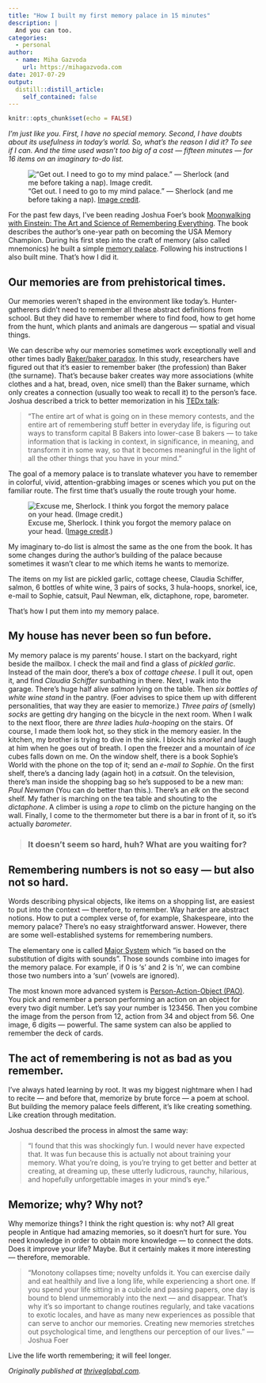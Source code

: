 ```yaml
---
title: "How I built my first memory palace in 15 minutes"
description: |
  And you can too.
categories: 
  - personal 
author:
  - name: Miha Gazvoda
    url: https://mihagazvoda.com
date: 2017-07-29
output:
  distill::distill_article:
    self_contained: false
---
```


```r
knitr::opts_chunk$set(echo = FALSE)
```

*I’m just like you. First, I have no special memory. Second, I have doubts about its usefulness in today’s world. So, what’s the reason I did it? To see if I can. And the time used wasn’t too big of a cost — fifteen minutes — for 16 items on an imaginary to-do list.*

![“Get out. I need to go to my mind palace.” — Sherlock (and me before taking a nap). [Image credit](https://static1.squarespace.com/static/5244f082e4b04206b983cf1e/524cf4d7e4b088674ffc35a4/56a13ed7fd5d084fb715fed5/1453408385339/?format=1500w).](https://cdn-images-1.medium.com/max/2668/1*JpfDC29ty8EQgps0ELRQLQ.png)

For the past few days, I’ve been reading Joshua Foer’s book [Moonwalking with Einstein: The Art and Science of Remembering Everything](https://www.goodreads.com/book/show/6346975-moonwalking-with-einstein?ac=1&from_search=true). The book describes the author’s one-year path on becoming the USA Memory Champion. During his first step into the craft of memory (also called mnemonics) he built a simple [memory palace](https://en.wikipedia.org/wiki/Method_of_loci). Following his instructions I also built mine. That’s how I did it.

## Our memories are from prehistorical times.

Our memories weren’t shaped in the environment like today’s. Hunter-gatherers didn’t need to remember all these abstract definitions from school. But they did have to remember where to find food, how to get home from the hunt, which plants and animals are dangerous — spatial and visual things.

We can describe why our memories sometimes work exceptionally well and other times badly [Baker/baker paradox](http://people.westminstercollege.edu/students/jrr0301/PDF_texts/Cohen.pdf). In this study, researchers have figured out that it’s easier to remember baker (the profession) than Baker (the surname). That’s because baker creates way more associations (white clothes and a hat, bread, oven, nice smell) than the Baker surname, which only creates a connection (usually too weak to recall it) to the person’s face. Joshua described a trick to better memorization in his [TEDx talk](https://www.ted.com/talks/joshua_foer_feats_of_memory_anyone_can_do):

> "The entire art of what is going on in these memory contests, and the entire art of remembering stuff better in everyday life, is figuring out ways to transform capital B Bakers into lower-case B bakers — to take information that is lacking in context, in significance, in meaning, and transform it in some way, so that it becomes meaningful in the light of all the other things that you have in your mind."

The goal of a memory palace is to translate whatever you have to remember in colorful, vivid, attention-grabbing images or scenes which you put on the familiar route. The first time that’s usually the route trough your home.

![Excuse me, Sherlock. I think you forgot the memory palace on your head. ([Image credit](https://www.pinterest.com/pin/461689399271193499/).)](https://cdn-images-1.medium.com/max/2000/0*RXwMjtpe3SVUtk_V.)

My imaginary to-do list is almost the same as the one from the book. It has some changes during the author’s building of the palace because sometimes it wasn’t clear to me which items he wants to memorize.

The items on my list are pickled garlic, cottage cheese, Claudia Schiffer, salmon, 6 bottles of white wine, 3 pairs of socks, 3 hula-hoops, snorkel, ice, e-mail to Sophie, catsuit, Paul Newman, elk, dictaphone, rope, barometer.

That’s how I put them into my memory palace.

## My house has never been so fun before.

My memory palace is my parents’ house. I start on the backyard, right beside the mailbox. I check the mail and find a glass of *pickled garlic*. Instead of the main door, there’s a box of *cottage cheese*. I pull it out, open it, and find *Claudia Schiffer* sunbathing in there. Next, I walk into the garage. There’s huge half alive *salmon* lying on the table. Then *six bottles of white wine stand *in the pantry. (Foer advises to spice them up with different personalities, that way they are easier to memorize.) *Three pairs of *(smelly) *socks* are getting dry hanging on the bicycle in the next room. When I walk to the next floor, there are *three* ladies *hula-hooping* on the stairs. Of course, I made them look hot, so they stick in the memory easier. In the kitchen, my brother is trying to dive in the sink. I block his *snorkel* and laugh at him when he goes out of breath. I open the freezer and a mountain of *ice* cubes falls down on me. On the window shelf, there is a book Sophie’s World with the phone on the top of it; send an *e-mail to Sophie*. On the first shelf, there’s a dancing lady (again hot) in a *catsuit*. On the television, there’s man inside the shopping bag so he’s supposed to be a new man: *Paul* *Newman* (You can do better than this.). There’s an *elk* on the second shelf. My father is marching on the tea table and shouting to the *dictaphone*. A climber is using a *rope* to climb on the picture hanging on the wall. Finally, I come to the thermometer but there is a bar in front of it, so it’s actually *barometer*.  

> ### It doesn’t seem so hard, huh? What are you waiting for?

## Remembering numbers is not so easy — but also not so hard.

Words describing physical objects, like items on a shopping list, are easiest to put into the context — therefore, to remember. Way harder are abstract notions. How to put a complex verse of, for example, Shakespeare, into the memory palace? There’s no easy straightforward answer. However, there are some well-established systems for remembering numbers.

The elementary one is called [Major System](http://major-system.info/en/) which “is based on the substitution of digits with sounds”. Those sounds combine into images for the memory palace. For example, if 0 is ‘s’ and 2 is ’n’, we can combine those two numbers into a ‘sun’ (vowels are ignored).

The most known more advanced system is [Person-Action-Object (PAO)](http://artofmemory.com/wiki/Person-Action-Object_%28PAO%29_System). You pick and remember a person performing an action on an object for every two digit number. Let’s say your number is 123456. Then you combine the image from the person from 12, action from 34 and object from 56. One image, 6 digits — powerful. The same system can also be applied to remember the deck of cards.

## The act of remembering is not as bad as you remember.

I’ve always hated learning by root. It was my biggest nightmare when I had to recite — and before that, memorize by brute force — a poem at school. But building the memory palace feels different, it’s like creating something. Like creation through meditation.

Joshua described the process in almost the same way:

>  “I found that this was shockingly fun. I would never have expected that. It was fun because this is actually not about training your memory. What you’re doing, is you’re trying to get better and better at creating, at dreaming up, these utterly ludicrous, raunchy, hilarious, and hopefully unforgettable images in your mind’s eye.”

## Memorize; why? Why not?

Why memorize things? I think the right question is: why not? All great people in Antique had amazing memories, so it doesn’t hurt for sure. You need knowledge in order to obtain more knowledge — to connect the dots. Does it improve your life? Maybe. But it certainly makes it more interesting — therefore, memorable. 

> “Monotony collapses time; novelty unfolds it. You can exercise daily and eat healthily and live a long life, while experiencing a short one. If you spend your life sitting in a cubicle and passing papers, one day is bound to blend unmemorably into the next — and disappear. That’s why it’s so important to change routines regularly, and take vacations to exotic locales, and have as many new experiences as possible that can serve to anchor our memories. Creating new memories stretches out psychological time, and lengthens our perception of our lives.” — Joshua Foer

Live the life worth remembering; it will feel longer.

*Originally published at [thriveglobal.com](https://www.thriveglobal.com/stories/10006-how-i-built-my-first-memory-palace-in-15-minutes).*


